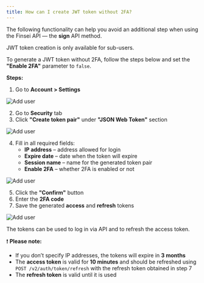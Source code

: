 ```yaml
---
title: How can I create JWT token without 2FA?
---
```


The following functionality can help you avoid an additional step when using the Finsei API — the **sign** API method.

JWT token creation is only available for sub-users.

To generate a JWT token without 2FA, follow the steps below and set the **"Enable 2FA"** parameter to `false`.

**Steps:**

1. Go to **Account > Settings**

![Add user](../images/jwt-token/jwt1.png)

2. Go to **Security** tab  
3. Click **"Create token pair"** under **"JSON Web Token"** section

![Add user](../images/jwt-token/jwt2.png)

4. Fill in all required fields:
   - **IP address** – address allowed for login  
   - **Expire date** – date when the token will expire  
   - **Session name** – name for the generated token pair  
   - **Enable 2FA** – whether 2FA is enabled or not

![Add user](../images/jwt-token/jwt3.png)

5. Click the **"Confirm"** button  
6. Enter the **2FA code**  
7. Save the generated **access** and **refresh** tokens

![Add user](../images/jwt-token/jwt4.png)

The tokens can be used to log in via API and to refresh the access token.

❗ **Please note:**

- If you don’t specify IP addresses, the tokens will expire in **3 months**
- The **access token** is valid for **10 minutes** and should be refreshed using  
  `POST /v2/auth/token/refresh` with the refresh token obtained in step 7
- The **refresh token** is valid until it is used
